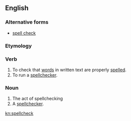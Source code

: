 ==English==

===Alternative forms===
* [[spell check]]

===Etymology===
{{back-form|spellchecker|lang=en}}

===Verb===
{{en-verb}}

# To check that [[word]]s in written text are properly [[spell]]ed.
# To run a [[spellchecker]].

===Noun===
{{en-noun}}

# The act of spellchecking
# A [[spellchecker]].

[[kn:spellcheck]]